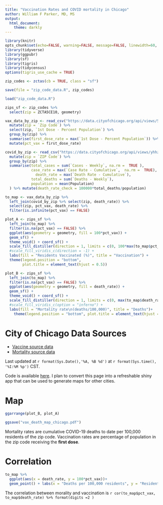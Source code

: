 ```yaml
---
title: "Vaccination Rates and COVID mortality in Chicago"
author: William F Parker, MD, MS
output:
  html_document:
    theme: darkly
--- 
```


```r
library(knitr)
opts_chunk$set(echo=FALSE, warning=FALSE, message=FALSE, linewidth=60, cache= TRUE)
library(tidyverse)
library(ggpubr)
library(sf)
library(tigris)
library(tidycensus)
options(tigris_use_cache = TRUE)
```

```r
zip_codes <- zctas(cb = TRUE, class = "sf")

save(file = "zip_code_data.R", zip_codes)

load("zip_code_data.R")

zips_sf <- zip_codes %>%
  select(zip = ZCTA5CE10, geometry)
```

```r
vax_data_by_zip <- read_csv("https://data.cityofchicago.org/api/views/553k-3xzc/rows.csv?accessType=DOWNLOAD") %>%
  mutate(zip = `Zip Code`) %>% 
  select(zip, `1st Dose - Percent Population`) %>%
  group_by(zip) %>%
  summarise(first_dose_rate = max(`1st Dose - Percent Population`)) %>%
  mutate(pct_vax = first_dose_rate)
```


```r
covid_by_zip <- read_csv("https://data.cityofchicago.org/api/views/yhhz-zm2v/rows.csv?accessType=DOWNLOAD") %>%   
  mutate(zip = `ZIP Code`) %>%
  group_by(zip) %>% 
  summarise(total_cases = sum(`Cases - Weekly`, na.rm =  TRUE ),
            case_rate = max(`Case Rate - Cumulative`,  na.rm =  TRUE),
              death_rate = max(`Death Rate - Cumulative`),
            total_deaths = sum(`Deaths - Weekly`),
            population = mean(Population)
  ) %>% mutate(death_rate_check = 100000*total_deaths/population)
```


```r
to_map <- vax_data_by_zip %>% 
  left_join(covid_by_zip %>% select(zip, death_rate)) %>%
  select(zip, pct_vax, death_rate) %>% 
  filter(is.infinite(pct_vax) == FALSE)
```


```r
plot_A <- zips_sf %>%
  left_join(to_map) %>% 
  filter(is.na(pct_vax) == FALSE) %>%
  ggplot(aes(geometry = geometry, fill = 100*pct_vax)) + 
  geom_sf() + 
  theme_void() + coord_sf() + 
  scale_fill_distiller(direction = 1, limits = c(0, 100*max(to_map$pct_vax))) + 
  #scale_fill_viridis_c(direction = -1) +
  labs(fill = "Residents Vaccinated (%)", title = "Vaccination") +
  theme(legend.position = "bottom", 
        plot.title = element_text(hjust = 0.5))
```

```r
plot_B <- zips_sf %>%
  left_join(to_map) %>% 
  filter(is.na(pct_vax) == FALSE) %>%
  ggplot(aes(geometry = geometry, fill = death_rate)) + 
  geom_sf() + 
  theme_void() + coord_sf() + 
  scale_fill_distiller(direction = 1, limits = c(0, max(to_map$death_rate)), palette = "Reds") + 
  #scale_fill_viridis_c(option = "inferno") +
  labs(fill = "Mortality rate\n(deaths/100,000)", title = "Deaths")+
    theme(legend.position = "bottom", plot.title = element_text(hjust = 0.5))
```

# City of Chicago Data Sources

* [Vaccine source data](https://data.cityofchicago.org/Health-Human-Services/COVID-19-Vaccine-Doses-by-ZIP-Code-1st-Dose/c28u-q29v) 
* [Mortality source data](https://data.cityofchicago.org/Health-Human-Services/COVID-19-Cases-Tests-and-Deaths-by-ZIP-Code/yhhz-zm2v)

Last updated at `r format(Sys.Date(),'%A, %B %d')` at `r format(Sys.time(), '%I:%M %p')` CST.  

Code is available [here](https://github.com/08wparker/CDPH_vaccine_allocation.git). I plan to convert this page into a refreshable shiny app that can be used to generate maps for other cities.

# Map
```r
ggarrange(plot_B, plot_A)

ggsave("vax_death_map_chicago.pdf")
```

Mortality rates are cumulative COVID-19 deaths to date per 100,000 residents of the zip code. Vaccination rates are percentage of population in the zip code receiving the **first dose**. 

# Correlation
```r
to_map %>%
  ggplot(aes(x = death_rate, y = 100*pct_vax))+
  geom_point() + labs(x = "Deaths per 100,000 residents", y = "Residents vaccinated (%)")
```

The correlation between morality and vaccination is `r cor(to_map$pct_vax, to_map$death_rate) %>% format(digits =2 )`







